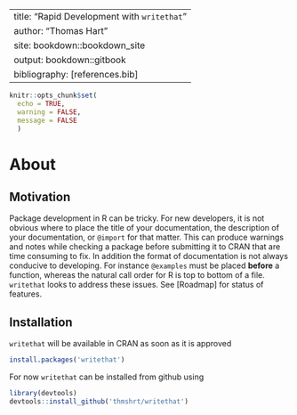 
---
title: "Rapid Development with `writethat`"
author: "Thomas Hart"
site: bookdown::bookdown_site
output: bookdown::gitbook
bibliography: [references.bib]
---

```r
knitr::opts_chunk$set(
  echo = TRUE,
  warning = FALSE,
  message = FALSE
  )
```

# About {-}

## Motivation {-}

Package development in R can be tricky. For new developers, it is not obvious 
where to place the title of your documentation, the description of your documentation, or
`@import` for that matter. This can produce warnings and notes while checking a 
package before submitting it to CRAN that are time consuming to fix.
In addition the format of documentation is not always conducive to developing.
For instance `@examples` must be placed **before** a function, whereas the natural
call order for R is top to bottom of a file. `writethat` looks to 
address these issues. See [Roadmap] for status of features.

## Installation {-}

`writethat` will be available in CRAN as soon as it is approved

```r
install.packages('writethat')
```

For now `writethat` can be installed from github using

```r
library(devtools)
devtools::install_github('thmshrt/writethat')
```
